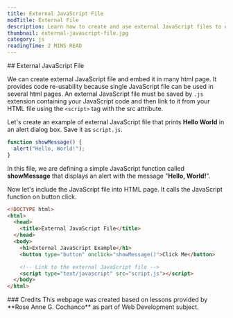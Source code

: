 ```yaml
---
title: External JavaScript File
modTitle: External File
description: Learn how to create and use external JavaScript files to enhance code reusability across multiple HTML pages. Example included for linking JavaScript and triggering an alert on button click.
thumbnail: external-javascript-file.jpg
category: js
readingTime: 2 MINS READ
---
```


<section>
## External JavaScript File

We can create external JavaScript file and embed it in many html page. It provides code re-usability because single JavaScript file can be used in several html pages. An external JavaScript file must be saved by `.js` extension containing your JavaScript code and then link to it from your HTML file using the `<script>` tag with the src attribute.



Let's create an example of external JavaScript file that prints **Hello World** in an alert dialog box. Save it as `script.js`.

```js
function showMessage() {
  alert("Hello, World!");
}
```

In this file, we are defining a simple JavaScript function called **showMessage** that displays an alert with the message "**Hello, World!**".

Now let's include the JavaScript file into HTML page. It calls the JavaScript function on button click.

```html {11} 
<!DOCTYPE html>
<html>
  <head>
    <title>External JavaScript File</title>
  </head>
  <body>
    <h1>External JavaScript Example</h1>
    <button type="button" onclick="showMessage()">Click Me</button>

    <!-- Link to the external JavaScript file -->
    <script type="text/javascript" src="script.js"></script>
  </body>
</html>
```
</section>
<section>
### Credits
This webpage was created based on lessons provided by **Rose Anne G. Cochanco** as part of Web Development subject.
</section>
